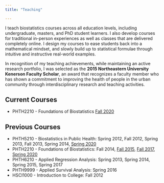 ```yaml
---
title: "Teaching"

---
```

I teach biostatistics courses across all education levels, including undergraduate, masters, and PhD student learners. I also develop courses for traditional in-person experiences as well as classes that are delivered completely online. I design my courses to ease students back into a mathematical mindset, and slowly build up to statistical formulae through intuitive and instructive real-world examples. 

In recognition of my teaching achievements, while maintaining an active research portfolio, I was selected as the **2015 Northeastern University Kenerson Faculty Scholar**, an award that recognizes a faculty member who has shown a commitment to improving the health of people in the urban community through interdisciplinary research and teaching activities. 

## Current Courses  
* PHTH2210 - Foundations of Biostatistics [Fall 2020](LINK)

## Previous Courses
* PHTH5210 - Biostatistics in Public Health: Spring 2012, Fall 2012, Spring 2013, Fall 2013, Spring 2014, [Spring 2020](PHTH_5210_Syllabus_spring 2020.pdf)  
* PHTH2210 - Foundations of Biostatistics: Fall 2014, [Fall 2015](FoundationsOfBiostatistics_Syllabus.pdf), [Fall 2017](FoundationsOfBiostatistics_Syllabus_2017.pdf), [Spring 2020](https://justinmanjourides.github.io/PHTH2210)  
* PHTH6210 - Applied Regression Analysis: Spring 2013, Spring 2014, Spring 2015, Spring 2017
* PHTH9999 - Applied Survival Analysis: Spring 2016
* HSCI1000 - Introduction to College: Fall 2012